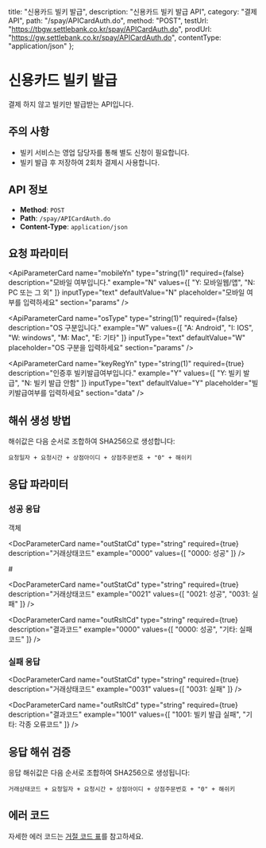   title: "신용카드 빌키 발급",
  description: "신용카드 빌키 발급 API",
  category: "결제 API",
  path: "/spay/APICardAuth.do",
  method: "POST",
  testUrl: "https://tbgw.settlebank.co.kr/spay/APICardAuth.do",
  prodUrl: "https://gw.settlebank.co.kr/spay/APICardAuth.do",
  contentType: "application/json"
};

# 신용카드 빌키 발급

결제 하지 않고 빌키만 발급받는 API입니다.

## 주의 사항

* 빌키 서비스는 영업 담당자를 통해 별도 신청이 필요합니다.
* 빌키 발급 후 저장하여 2회차 결제시 사용합니다.

## API 정보

- **Method**: `POST`
- **Path**: `/spay/APICardAuth.do`
- **Content-Type**: `application/json`

## 요청 파라미터

<ApiObjectHeader name="params" type="object" description="API 요청의 기본 헤더 정보를 담는 객체입니다. 거래 식별 및 인증에 필요한 메타데이터를 포함합니다." />

<ApiParameterCard
  name="mchtId"
  type="string(12)"
  required={true}
  description="헥토파이낸셜에서 부여하는 고유 상점아이디입니다."
  example="nxca_ks_gu"
  inputType="text"
  defaultValue="nxca_ks_gu"
  placeholder="상점아이디를 입력하세요"
  section="params"
/>

<ApiParameterCard
  name="ver"
  type="string(4)"
  required={true}
  description="전문의 버전입니다."
  example="0A19"
  note="고정값으로 사용합니다."
  inputType="text"
  defaultValue="0A19"
  fixed={true}
  section="params"
/>

<ApiParameterCard
  name="method"
  type="string(2)"
  required={true}
  description="결제수단입니다."
  example="CA"
  note="고정값으로 사용합니다."
  inputType="text"
  defaultValue="CA"
  fixed={true}
  section="params"
/>

<ApiParameterCard
  name="bizType"
  type="string(2)"
  required={true}
  description="업무 구분코드입니다."
  example="A4"
  note="고정값으로 사용합니다."
  inputType="text"
  defaultValue="A4"
  fixed={true}
  section="params"
/>

<ApiParameterCard
  name="encCd"
  type="string(2)"
  required={true}
  description="암호화 구분 코드입니다."
  example="23"
  note="고정값으로 사용합니다."
  inputType="text"
  defaultValue="23"
  fixed={true}
  section="params"
/>

<ApiParameterCard
  name="mchtTrdNo"
  type="string(100)"
  required={true}
  description="상점에서 생성하는 고유한 주문번호입니다."
  example="PG_API20220920131039"
  inputType="text"
  defaultValue="PG_API20220920131039"
  placeholder="상점주문번호를 입력하세요"
  section="params"
/>

<ApiParameterCard
  name="trdDt"
  type="string(8)"
  required={true}
  description="현재 전문을 전송하는 일자(YYYYMMDD)입니다."
  example="20220920"
  inputType="text"
  defaultValue="20220920"
  placeholder="YYYYMMDD 형식으로 입력하세요"
  section="params"
/>

<ApiParameterCard
  name="trdTm"
  type="string(6)"
  required={true}
  description="현재 전문을 전송하는 시간(HHMMSS)입니다."
  example="131039"
  inputType="text"
  defaultValue="131039"
  placeholder="HHMMSS 형식으로 입력하세요"
  section="params"
/>

<ApiParameterCard
  name="mobileYn"
  type="string(1)"
  required={false}
  description="모바일 여부입니다."
  example="N"
  values={[
    "Y: 모바일웹/앱",
    "N: PC 또는 그 외"
  ]}
  inputType="text"
  defaultValue="N"
  placeholder="모바일 여부를 입력하세요"
  section="params"
/>

<ApiParameterCard
  name="osType"
  type="string(1)"
  required={false}
  description="OS 구분입니다."
  example="W"
  values={[
    "A: Android",
    "I: IOS", 
    "W: windows",
    "M: Mac",
    "E: 기타"
  ]}
  inputType="text"
  defaultValue="W"
  placeholder="OS 구분을 입력하세요"
  section="params"
/>

<ApiObjectHeader name="data" type="object" description="빌키 발급에 필요한 비즈니스 데이터를 담는 객체입니다. 카드 정보, 고객 정보 등 빌키 발급 요청의 핵심 정보를 포함합니다." />

<ApiParameterCard
  name="pktHash"
  type="string(64)"
  required={true}
  description="SHA256 방식으로 생성한 해쉬값입니다."
  example="3bf1295695eb0e081f7900dfcbfcb225887d8fb07322d54c3dba72a2726bf55d"
  inputType="text"
  defaultValue="3bf1295695eb0e081f7900dfcbfcb225887d8fb07322d54c3dba72a2726bf55d"
  placeholder="SHA256 해쉬값을 입력하세요"
  fixed={true}
  note="🔒 요청일자 + 요청시간 + 상점아이디 + 상점주문번호 + '0' + 해쉬키 순서로 조합"
  section="data"
/>

<ApiParameterCard
  name="cardNo"
  type="string(128)"
  required={true}
  description="카드번호, 숫자만 입력합니다."
  example="522112******1621"
  inputType="text"
  defaultValue="522112******1621"
  placeholder="카드번호를 입력하세요"
  section="data"
/>

<ApiParameterCard
  name="idntNo"
  type="string(64)"
  required={true}
  description="생년월일6자리 or 사업자번호10자리입니다."
  example="620817"
  inputType="text"
  defaultValue="620817"
  placeholder="식별번호를 입력하세요"
  section="data"
/>

<ApiParameterCard
  name="vldDtMon"
  type="string(24)"
  required={true}
  description="카드 유효기간(월), 숫자만 입력합니다."
  example="11"
  inputType="text"
  defaultValue="11"
  placeholder="유효기간 월을 입력하세요"
  section="data"
/>

<ApiParameterCard
  name="vldDtYear"
  type="string(24)"
  required={true}
  description="카드 유효기간(년), 숫자만 입력합니다."
  example="11"
  inputType="text"
  defaultValue="11"
  placeholder="유효기간 년을 입력하세요"
  section="data"
/>

<ApiParameterCard
  name="cardPwd"
  type="string(24)"
  required={true}
  description="카드 비밀번호 앞2자리입니다."
  example="11"
  inputType="text"
  defaultValue="11"
  placeholder="카드비밀번호를 입력하세요"
  section="data"
/>

<ApiParameterCard
  name="mchtCustNm"
  type="string(30)"
  required={false}
  description="고객명(한글포함가능)입니다."
  example="홍길동"
  inputType="text"
  defaultValue="홍길동"
  placeholder="고객명을 입력하세요"
  section="data"
/>

<ApiParameterCard
  name="mchtCustId"
  type="string(50)"
  required={false}
  description="고객아이디(한글포함불가)입니다."
  example="HongGilDong"
  inputType="text"
  defaultValue="HongGilDong"
  placeholder="고객아이디를 입력하세요"
  section="data"
/>

<ApiParameterCard
  name="keyRegYn"
  type="string(1)"
  required={true}
  description="인증후 빌키발급여부입니다."
  example="Y"
  values={[
    "Y: 빌키 발급",
    "N: 빌키 발급 안함"
  ]}
  inputType="text"
  defaultValue="Y"
  placeholder="빌키발급여부를 입력하세요"
  section="data"
/>

## 해쉬 생성 방법

해쉬값은 다음 순서로 조합하여 SHA256으로 생성합니다:

```
요청일자 + 요청시간 + 상점아이디 + 상점주문번호 + "0" + 해쉬키
```

## 응답 파라미터

### 성공 응답

<ApiObjectHeader name="params" type="object" description="API 요청의 기본 헤더 정보를 담는 객체입니다. 거래 식별 및 인증에 필요한 메타데이터를 포함합니다." /> 객체

<DocParameterCard
  name="mchtId"
  type="string"
  required={true}
  description="헥토파이낸셜에서 부여하는 고유 상점아이디"
  example="nxca_ks_gu"
/>

<DocParameterCard
  name="ver"
  type="string"
  required={true}
  description="전문의 버전"
  example="0A19"
  note="고정값"
/>

<DocParameterCard
  name="method"
  type="string"
  required={true}
  description="결제수단"
  example="CA"
  note="고정값"
/>

<DocParameterCard
  name="bizType"
  type="string"
  required={true}
  description="업무구분코드"
  example="A4"
  note="빌키 발급용 고정값"
/>

<DocParameterCard
  name="encCd"
  type="string"
  required={true}
  description="암호화구분코드"
  example="23"
  note="고정값"
/>

<DocParameterCard
  name="mchtTrdNo"
  type="string"
  required={true}
  description="상점주문번호"
  example="ORDER20211231100000"
/>

<DocParameterCard
  name="trdDt"
  type="string"
  required={true}
  description="거래일자"
  example="20211231"
/>

<DocParameterCard
  name="trdTm"
  type="string"
  required={true}
  description="거래시간"
  example="100000"
/>

<DocParameterCard
  name="outStatCd"
  type="string"
  required={true}
  description="거래상태코드"
  example="0000"
  values={[
    "0000: 성공"
  ]}
/>

<DocParameterCard
  name="outRsltMsg"
  type="string"
  required={true}
  description="거래결과메시지"
  example="정상처리"
/>

#<ApiObjectHeader name="data" type="object" description="빌키 발급에 필요한 비즈니스 데이터를 담는 객체입니다. 카드 정보, 고객 정보 등 빌키 발급 요청의 핵심 정보를 포함합니다." />

<DocParameterCard
  name="pktHash"
  type="string"
  required={true}
  description="해쉬값"
  example="f395b6725a9a18f2563ce34f8bc76698051d27c05e5ba815f463f00429061c0c"
/>

<DocParameterCard
  name="billKey"
  type="string"
  required={true}
  description="빌키 (자동결제키)"
  example="SBILL_PGCAnxca_ks_gu20222609990921093117"
  note="2회차 결제시 사용할 빌키"
/>

<DocParameterCard
  name="cardNo"
  type="string"
  required={true}
  description="카드번호 (마스킹)"
  example="123456******1234"
/>

<DocParameterCard
  name="cardCd"
  type="string"
  required={true}
  description="카드사코드"
  example="01"
/>

<DocParameterCard
  name="cardNm"
  type="string"
  required={true}
  description="카드종류명"
  example="현대마스타개인"
/>

<DocParameterCard
  name="method"
  type="string"
  required={true}
  description="결제수단"
  example="CA"
  note="고정값"
/>

<DocParameterCard
  name="bizType"
  type="string"
  required={true}
  description="업무구분코드"
  example="A4"
  note="빌키 발급용 고정값"
/>

<DocParameterCard
  name="encCd"
  type="string"
  required={true}
  description="암호화구분코드"
  example="23"
  note="고정값"
/>

<DocParameterCard
  name="mchtTrdNo"
  type="string"
  required={true}
  description="상점에서 생성하는 고유 주문번호"
  example="PG_API20220920131039"
/>

<DocParameterCard
  name="trdNo"
  type="string"
  required={true}
  description="헥토파이낸셜에서 부여하는 고유 거래번호"
  example="STFP_PGCAnxca_ks_gu0220921093117M1260999"
/>

<DocParameterCard
  name="trdDt"
  type="string"
  required={true}
  description="거래일자 (YYYYMMDD)"
  example="20220921"
/>

<DocParameterCard
  name="trdTm"
  type="string"
  required={true}
  description="거래시간 (HHMMSS)"
  example="093117"
/>

<DocParameterCard
  name="outStatCd"
  type="string"
  required={true}
  description="거래상태코드"
  example="0021"
  values={[
    "0021: 성공",
    "0031: 실패"
  ]}
/>

<DocParameterCard
  name="outRsltCd"
  type="string"
  required={true}
  description="결과코드"
  example="0000"
  values={[
    "0000: 성공",
    "기타: 실패코드"
  ]}
/>

<DocParameterCard
  name="outRsltMsg"
  type="string"
  required={true}
  description="결과메시지"
  example="정상처리되었습니다"
/>

<DocParameterCard
  name="pktHash"
  type="string"
  required={true}
  description="해쉬값 (요청시 전송한 값 그대로 반환)"
  example="f395b6725a9a18f2563ce34f8bc76698051d27c05e5ba815f463f00429061c0c"
/>

<DocParameterCard
  name="cardNo"
  type="string"
  required={true}
  description="카드번호 (마스킹 처리됨)"
  example="522112******1621"
/>

<DocParameterCard
  name="issrId"
  type="string"
  required={true}
  description="발급사아이디"
  example="HDC"
/>

<DocParameterCard
  name="cardNm"
  type="string"
  required={true}
  description="카드사명"
  example="현대"
/>

<DocParameterCard
  name="cardKind"
  type="string"
  required={true}
  description="카드종류명"
  example="현대마스타개인"
/>

<DocParameterCard
  name="billKey"
  type="string"
  required={true}
  description="빌키 (자동결제키)"
  example="SBILL_PGCAnxca_ks_gu20222609990921093117"
  note="2회차 결제시 사용할 빌키"
/>

### 실패 응답

<DocParameterCard
  name="outStatCd"
  type="string"
  required={true}
  description="거래상태코드"
  example="0031"
  values={[
    "0031: 실패"
  ]}
/>

<DocParameterCard
  name="outRsltCd"
  type="string"
  required={true}
  description="결과코드"
  example="1001"
  values={[
    "1001: 빌키 발급 실패",
    "기타: 각종 오류코드"
  ]}
/>

<DocParameterCard
  name="outRsltMsg"
  type="string"
  required={true}
  description="결과메시지"
  example="빌키 발급 실패"
/>

## 응답 해쉬 검증

응답 해쉬값은 다음 순서로 조합하여 SHA256으로 생성됩니다:

```
거래상태코드 + 요청일자 + 요청시간 + 상점아이디 + 상점주문번호 + "0" + 해쉬키
```

## 에러 코드

자세한 에러 코드는 [거절 코드 표](/docs/api/pg/credit-card/error-codes)를 참고하세요.
